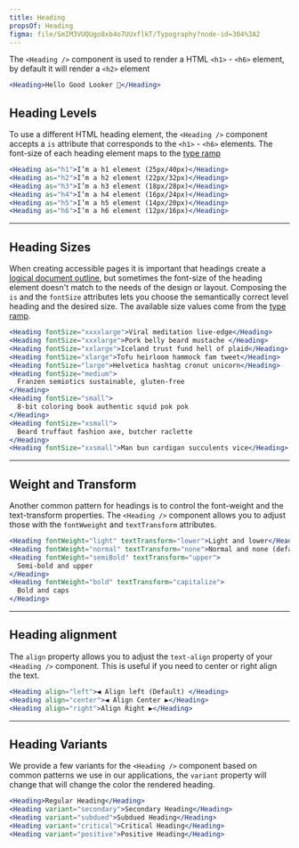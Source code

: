 ```yaml
---
title: Heading
propsOf: Heading
figma: file/SmIM3VUQUgo8xb4o7UUxflkT/Typography?node-id=304%3A2
---
```


The `<Heading />` component is used to render a HTML `<h1>` - `<h6>` element, by default it will render a `<h2>` element

```jsx
<Heading>Hello Good Looker 👋</Heading>
```

## Heading Levels

To use a different HTML heading element, the `<Heading />` component accepts a `is` attribute that corresponds to the `<h1>` - `<h6>` elements. The font-size of each heading element maps to the [type ramp](/#!/Typography)

```jsx
<Heading as="h1">I’m a h1 element (25px/40px)</Heading>
<Heading as="h2">I’m a h2 element (22px/32px)</Heading>
<Heading as="h3">I’m a h3 element (18px/28px)</Heading>
<Heading as="h4">I’m a h4 element (16px/24px)</Heading>
<Heading as="h5">I’m a h5 element (14px/20px)</Heading>
<Heading as="h6">I’m a h6 element (12px/16px)</Heading>
```

---

## Heading Sizes

When creating accessible pages it is important that headings create a [logical document outline](https://bitsofco.de/using-heading-elements-to-create-a-document-outline/), but sometimes the font-size of the heading element doesn't match to the needs of the design or layout. Composing the `is` and the `fontSize` attributes lets you choose the semantically correct level heading and the desired size. The available size values come from the [type ramp](/#!/Typography).

```jsx
<Heading fontSize="xxxxlarge">Viral meditation live-edge</Heading>
<Heading fontSize="xxxlarge">Pork belly beard mustache </Heading>
<Heading fontSize="xxlarge">Iceland trust fund hell of plaid</Heading>
<Heading fontSize="xlarge">Tofu heirloom hammock fam tweet</Heading>
<Heading fontSize="large">Helvetica hashtag cronut unicorn</Heading>
<Heading fontSize="medium">
  Franzen semiotics sustainable, gluten-free
</Heading>
<Heading fontSize="small">
  8-bit coloring book authentic squid pok pok
</Heading>
<Heading fontSize="xsmall">
  Beard truffaut fashion axe, butcher raclette
</Heading>
<Heading fontSize="xxsmall">Man bun cardigan succulents vice</Heading>
```

---

## Weight and Transform

Another common pattern for headings is to control the font-weight and the text-transform properties. The `<Heading />` component allows you to adjust those with the `fontWweight` and `textTransform` attributes.

```jsx
<Heading fontWeight="light" textTransform="lower">Light and lower</Heading>
<Heading fontWeight="normal" textTransform="none">Normal and none (default)</Heading>
<Heading fontWeight="semiBold" textTransform="upper">
  Semi-bold and upper
</Heading>
<Heading fontWeight="bold" textTransform="capitalize">
  Bold and caps
</Heading>
```

---

## Heading alignment

The `align` property allows you to adjust the `text-align` property of your `<Heading />` component. This is useful if you need to center or right align the text.

```jsx static
<Heading align="left">◀️ Align left (Default) </Heading>
<Heading align="center">◀️ Align Center ▶️</Heading>
<Heading align="right">Align Right ▶️</Heading>
```

---

## Heading Variants

We provide a few variants for the `<Heading />` component based on common patterns we use in our applications, the `variant` property will change that will change the color the rendered heading.

```jsx
<Heading>Regular Heading</Heading>
<Heading variant="secondary">Secondary Heading</Heading>
<Heading variant="subdued">Subdued Heading</Heading>
<Heading variant="critical">Critical Heading</Heading>
<Heading variant="positive">Positive Heading</Heading>
```

